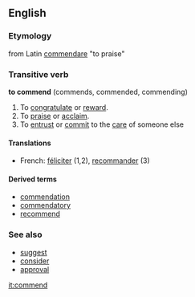 ==English==

===Etymology===
from Latin [[commendare]] "to praise"

===Transitive verb=== <!-- Connects a Subject to an Object -->
'''to commend''' (commends, commended, commending)

# To [[congratulate]] or [[reward]].
# To [[praise]] or [[acclaim]].
# To [[entrust]] or [[commit]] to the [[care]] of someone else

====Translations====
*French: [[féliciter]] (1,2), [[recommander]] (3)

====Derived terms==== <!-- List words that have this word in their etymologies -->
*[[commendation]]
*[[commendatory]]
*[[recommend]]

===See also===
*[[suggest]]
*[[consider]]
*[[approval]]

[[it:commend]]
